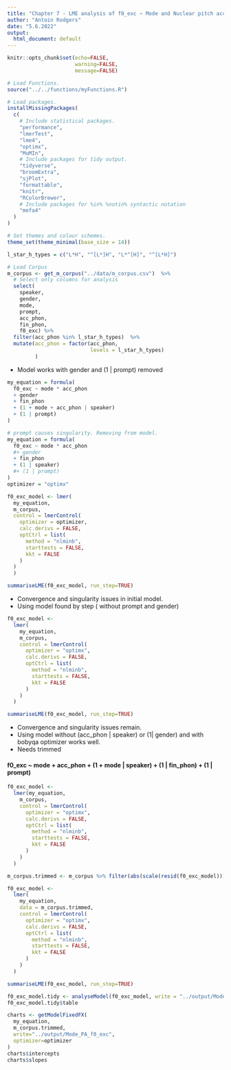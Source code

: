 ```yaml
---
title: "Chapter 7 - LME analysis of f0_exc ~ Mode and Nuclear pitch accents: "
author: "Antoin Rodgers"
date: "5.6.2022"
output:
  html_document: default
---
```


```r
knitr::opts_chunk$set(echo=FALSE,
                      warning=FALSE,
                      message=FALSE)

# Load Functions.
source("../../functions/myFunctions.R") 

# Load packages.
installMissingPackages(
  c(
    # Include statistical packages.
    "performance",
    "lmerTest",
    "lme4",
    "optimx",
    "MuMIn",
    # Include packages for tidy output.
    "tidyverse",
    "broomExtra",
    "sjPlot",
    "formattable",
    "knitr",
    "RColorBrewer",
    # Include packages for %in% %notin% syntactic notation
    "mefa4"
  )
)

# Set themes and colour schemes.
theme_set(theme_minimal(base_size = 14))

```

```r
l_star_h_types = c("L*H", "^[L*]H", "L*^[H]", "^[L*H]")

# Load Corpus
m_corpus <- get_m_corpus("../data/m_corpus.csv")  %>%
  # Select only columns for analysis
  select(
    speaker,
    gender,
    mode,
    prompt,
    acc_phon,
    fin_phon,
    f0_exc) %>% 
  filter(acc_phon %in% l_star_h_types)  %>% 
  mutate(acc_phon = factor(acc_phon,
                           levels = l_star_h_types)
         )
```

-  Model works with gender and (1 | prompt) removed
```r
my_equation = formula(
  f0_exc ~ mode * acc_phon
  + gender
  + fin_phon
  + (1 + mode + acc_phon | speaker)
  + (1 | prompt)
)

# prompt causes singularity. Removing from model.
my_equation = formula(
  f0_exc ~ mode * acc_phon
  #+ gender
  + fin_phon
  + (1 | speaker)
  #+ (1 | prompt)
)
optimizer = "optimx"
```

```r

f0_exc_model <- lmer(
  my_equation,
  m_corpus,
  control = lmerControl(
    optimizer = optimizer,
    calc.derivs = FALSE,
    optCtrl = list(
      method = "nlminb",
      starttests = FALSE,
      kkt = FALSE
    )
  )
  )

summariseLME(f0_exc_model, run_step=TRUE) 
```

-  Convergence and singularity issues in initial model.
-  Using model found by step ( without prompt and gender)

```r

f0_exc_model <-
  lmer(
    my_equation,
    m_corpus,
    control = lmerControl(
      optimizer = "optimx",
      calc.derivs = FALSE,
      optCtrl = list(
        method = "nlminb",
        starttests = FALSE,
        kkt = FALSE
      )
    )
  )

summariseLME(f0_exc_model, run_step=TRUE) 

```

-  Convergence and singularity issues remain.
-  Using model without (acc_phon | speaker) or (1| gender) and with bobyqa optimizer works well.
-  Needs trimmed

#### f0_exc ~ mode + acc_phon + (1 + mode | speaker) + (1 | fin_phon) + (1 | prompt)
    
```r

f0_exc_model <-
  lmer(my_equation,
    m_corpus,
    control = lmerControl(
      optimizer = "optimx",
      calc.derivs = FALSE,
      optCtrl = list(
        method = "nlminb",
        starttests = FALSE,
        kkt = FALSE
      )
    )
  )

m_corpus.trimmed <- m_corpus %>% filter(abs(scale(resid(f0_exc_model))) <= 3)

f0_exc_model <-
  lmer(
    my_equation,
    data = m_corpus.trimmed,
    control = lmerControl(
      optimizer = "optimx",
      calc.derivs = FALSE,
      optCtrl = list(
        method = "nlminb",
        starttests = FALSE,
        kkt = FALSE
      )
    )
  )

summariseLME(f0_exc_model, run_step=TRUE)

```

```r

f0_exc_model.tidy <- analyseModel(f0_exc_model, write = "../output/Mode_PA_f0_exc")
f0_exc_model.tidy$table

```

```r

charts <- getModelFixedFX(
  my_equation,
  m_corpus.trimmed,
  write="../output/Mode_PA_f0_exc",
  optimizer=optimizer
)
charts$intercepts
charts$slopes


```
